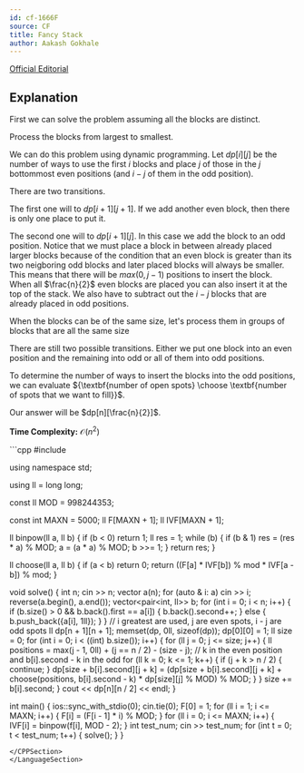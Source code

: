 ```yaml
---
id: cf-1666F
source: CF
title: Fancy Stack
author: Aakash Gokhale
---
```


[Official Editorial](https://codeforces.com/contest/1666/attachments/download/15881/nerc-2021-tutorial.pdf)

## Explanation

First we can solve the problem assuming all the blocks are distinct.

Process the blocks from largest to smallest.

We can do this problem using dynamic programming.
Let $dp[i][j]$ be the number of ways to use the first $i$ blocks and place $j$ of those in the $j$ bottommost even positions (and $i - j$ of them in the odd position).

There are two transitions.

The first one will to $dp[i + 1][j + 1]$. If we add another even block, then there is only one place to put it.

The second one will to $dp[i + 1][j]$. In this case we add the block to an odd position.
Notice that we must place a block in between already placed larger blocks because of the condition that an even block is greater than its two neigboring odd blocks and later placed blocks will always be smaller.
This means that there will be $max(0, j - 1)$ positions to insert the block. When all $\frac{n}{2}$ even blocks are placed you can also insert it at the top of the stack.
We also have to subtract out the $i - j$ blocks that are already placed in odd positions.

When the blocks can be of the same size, let's process them in groups of blocks that are all the same size

There are still two possible transitions.
Either we put one block into an even position and the remaining into odd or all of them into odd positions.

To determine the number of ways to insert the blocks into the odd positions, we can evaluate ${\textbf{number of open spots} \choose \textbf{number of spots that we want to fill}}$.

Our answer will be $dp[n][\frac{n}{2}]$.

**Time Complexity:** $\mathcal{O}(n^2)$

<LanguageSection>
<CPPSection>
```cpp
#include <bits/stdc++.h>

using namespace std;

using ll = long long;

const ll MOD = 998244353;

const int MAXN = 5000;
ll F[MAXN + 1];
ll IVF[MAXN + 1];

ll binpow(ll a, ll b) {
	if (b < 0) return 1;
	ll res = 1;
	while (b) {
		if (b & 1) res = (res * a) % MOD;
		a = (a * a) % MOD;
		b >>= 1;
	}
	return res;
}

ll choose(ll a, ll b) {
	if (a < b) return 0;
	return ((F[a] * IVF[b]) % mod * IVF[a - b]) % mod;
}

void solve() {
	int n;
	cin >> n;
	vector<int> a(n);
	for (auto & i: a) cin >> i;
	reverse(a.begin(), a.end());
	vector<pair<int, ll>> b;
	for (int i = 0; i < n; i++) {
		if (b.size() > 0 && b.back().first == a[i]) {
			b.back().second++;
		} else {
			b.push_back({a[i], 1ll});
		}
	}
	// i greatest are used, j are even spots, i - j are odd spots
	ll dp[n + 1][n + 1];
	memset(dp, 0ll, sizeof(dp));
	dp[0][0] = 1; 
	ll size = 0;
	for (int i = 0; i < ((int) b.size()); i++) {
		for (ll j = 0; j <= size; j++) {
			ll positions = max(j - 1, 0ll) + (j == n / 2) - (size - j);
			// k in the even position and b[i].second - k in the odd
			for (ll k = 0; k <= 1; k++) { 
				if (j + k > n / 2) {
					continue;
				}
				dp[size + b[i].second][j + k] = (dp[size + b[i].second][j + k] 
					+ choose(positions, b[i].second - k) * dp[size][j] % MOD) % MOD;
			}
		}
		size += b[i].second;
	}
	cout << dp[n][n / 2] << endl;
}

int main() {
	ios::sync_with_stdio(0);
	cin.tie(0);
	F[0] = 1;
	for (ll i = 1; i <= MAXN; i++) {
		F[i] = (F[i - 1] * i) % MOD;
	}
	for (ll i = 0; i <= MAXN; i++) {
		IVF[i] = binpow(f[i], MOD - 2);
	}
	int test_num;
	cin >> test_num;
	for (int t = 0; t < test_num; t++) {
		solve();
	}
}

```
</CPPSection>
</LanguageSection>
